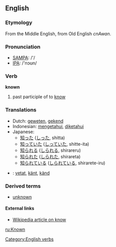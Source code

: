 ==English==

{{rank|person|case|fact|311|known|thee|hope|er}}

===Etymology===
From the Middle English, from Old English ''cnAwan''.
=== Pronunciation ===
*[[w:SAMPA|SAMPA]]: /'/
*[[w:IPA|IPA]]: /'nɔʊn/

=== Verb ===

'''known'''

# past participle of to [[know]]

=== Translations ===
*Dutch: [[geweten]], [[gekend]]
*Indonesian: [[tahu|mengetahui]], [[tahu|diketahui]]
*Japanese: 
** [[知った]] ([[しった]], shitta)
** [[知っていた]] ([[しっていた]], shitte-ita)
** [[知られる]] ([[しられる]], shirareru)
** [[知られた]] ([[しられた]], shirareta)
** [[知られている]] ([[しられている]], shirarete-iru)
*{{sv}}: [[vetat]], [[känt]], [[känd]]

===Derived terms===
*[[unknown]]

====External links====
* [[w:know|Wikipedia article on know]]

[[Category:English verbs]]

[[ru:Known]]